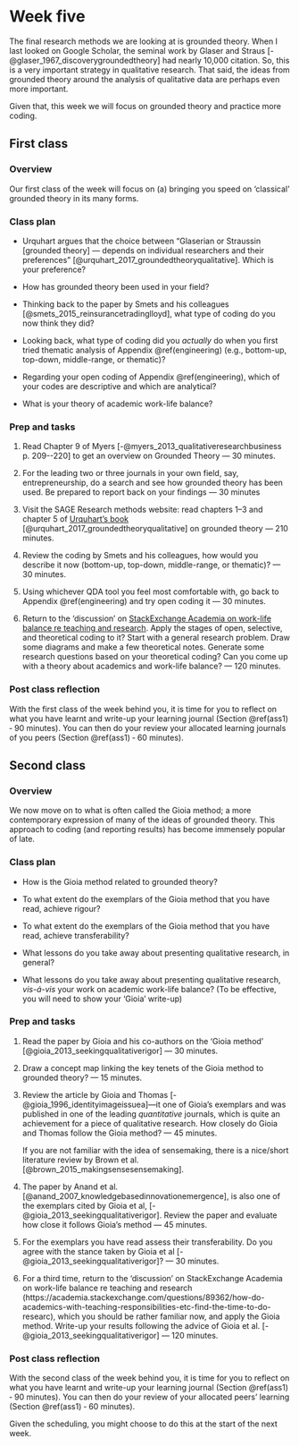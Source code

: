 # Week five {#w5-details}

The final research methods we are looking at is grounded theory. When
I last looked on Google Scholar, the seminal work by Glaser and Straus
[-@glaser_1967_discoverygroundedtheory] had nearly 10,000 citation.
So, this is a very important strategy in qualitative research. That
said, the ideas from grounded theory around the analysis of
qualitative data are perhaps even more important.

Given that, this week we will focus on grounded theory and
practice more coding.

## First class {-}

### Overview {-}

Our first class of the week will focus on (a) bringing you speed on
'classical' grounded theory in its many forms.

### Class plan {-}

* Urquhart argues that the choice between "Glaserian or Straussin
  [grounded theory] --- depends on individual researchers and their
  preferences" [@urquhart_2017_groundedtheoryqualitative]. Which is
  your preference?
  
* How has grounded theory been used in your field?

* Thinking back to the paper by Smets and his colleagues
  [@smets_2015_reinsurancetradinglloyd], what type of coding do you
  now think they did?

* Looking back, what type of coding did you _actually_ do when you first
  tried thematic analysis of Appendix \@ref(engineering) (e.g.,
  bottom-up, top-down, middle-range, or thematic)?

* Regarding your open coding of Appendix \@ref(engineering), which of your
  codes are descriptive and which are analytical? 

* What is your theory of academic work-life balance?

### Prep and tasks {-}

1. Read Chapter 9 of Myers [-@myers_2013_qualitativeresearchbusiness
  p. 209--220] to get an overview on Grounded Theory --- 30
  minutes.

2. For the leading two or three journals in your own field, say,
   entrepreneurship, do a search and see how grounded theory has been
   used. Be prepared to report back on your findings --- 30 minutes

3. Visit the SAGE Research methods website: read chapters 1--3 and
   chapter 5 of [Urquhart's
   book]([http://methods.sagepub.com/book/grounded-theory-for-qualitative-research) [@urquhart_2017_groundedtheoryqualitative] on
   grounded theory --- 210 minutes.
   
   
4. Review the coding by Smets and his colleagues, how would you
   describe it now (bottom-up, top-down, middle-range, or thematic)?
   --- 30 minutes.

5. Using whichever QDA tool you feel most comfortable with, go back to
   Appendix \@ref(engineering) and try open coding it --- 30
   minutes.

6. Return to the 'discussion'
   on
   [StackExchange Academia on work-life balance re teaching and research](https://academia.stackexchange.com/questions/89362/how-do-academics-with-teaching-responsibilities-etc-find-the-time-to-do-resear).
   Apply the stages of open, selective, and theoretical coding to it?
   Start with a general research problem. Draw some diagrams and make
   a few theoretical notes. Generate some research questions based on
   your theoretical coding? Can you come up with a theory about
   academics and work-life balance? --- 120 minutes.

### Post class reflection

With the first class of the week behind you, it is time for you to reflect on what
you have learnt and write-up your learning journal (Section
\@ref(ass1) &dash; 90 minutes). You can then do your review your allocated learning
journals of you  peers (Section \@ref(ass1) &dash; 60 minutes).


## Second class {-}

### Overview {-}

We now move on to what is often called the Gioia method; a more
contemporary expression of many of the ideas of grounded theory. This
approach to coding (and reporting results) has become immensely popular
of late.

### Class plan {-}

* How is the Gioia method related to grounded theory?

* To what extent do the exemplars of the Gioia method that you have
  read, achieve rigour?
  
* To what extent do the exemplars of the Gioia method that you have
  read, achieve transferability?

* What lessons do you take away about presenting qualitative research, in general?

* What lessons do you take away about presenting qualitative research,
  _vis-á-vis_ your work on academic work-life balance? (To be
  effective, you will need to show your 'Gioia' write-up)



### Prep and tasks {-}

1. Read the paper by Gioia and his co-authors on the 'Gioia method'
   [@gioia_2013_seekingqualitativerigor] --- 30 minutes.

2. Draw a concept map linking the key tenets of the Gioia method to
   grounded theory? --- 15 minutes.
   
3. Review the article by Gioia and Thomas
   [-@gioia_1996_identityimageissuea]---it one of Gioia's exemplars
   and was published in one of the leading _quantitative_ journals,
   which is quite an achievement for a piece of qualitative research.
   How closely do Gioia and Thomas follow the Gioia method? --- 45
   minutes. 
   
   If you are not familiar with the idea of sensemaking, there is a
   nice/short literature review by Brown et al.
   [@brown_2015_makingsensesensemaking].
   
3. The paper by Anand et al.
   [@anand_2007_knowledgebasedinnovationemergence], is also one of the
   exemplars cited by Gioia et al,
   [-@gioia_2013_seekingqualitativerigor]. Review the paper and
   evaluate how close it follows Gioia's method --- 45 minutes.
   
4. For the exemplars you have read assess their transferability. Do
   you agree with the stance taken by Gioia et al
   [-@gioia_2013_seekingqualitativerigor]? --- 30 minutes.

   
4. For a third time, return to the 'discussion' on StackExchange
   Academia on work-life balance re teaching and research
   (https://academia.stackexchange.com/questions/89362/how-do-academics-with-teaching-responsibilities-etc-find-the-time-to-do-researc),
   which you should be rather familiar now, and apply the Gioia
   method. Write-up your results following the advice of Gioia et al.
   [-@gioia_2013_seekingqualitativerigor] --- 120 minutes.
   

### Post class reflection {-}

With the second class of the week behind you, it is time for you to
reflect on what you have learnt and write-up your learning journal
(Section \@ref(ass1) &dash; 90 minutes). You can then do your review
of your allocated peers' learning (Section \@ref(ass1) &dash; 60
minutes).

Given the scheduling, you might choose to do this at the start of the next week.

